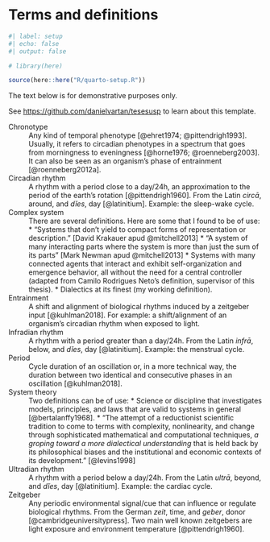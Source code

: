 <!-- &&& title begin &&& -->
# Terms and definitions {.unnumbered}
<!-- &&& title end &&& -->

```r
#| label: setup
#| echo: false
#| output: false

# library(here)

source(here::here("R/quarto-setup.R"))
```

::: {.callout-warning}
The text below is for demonstrative purposes only.

See <https://github.com/danielvartan/tesesusp> to learn about this template.
:::

Chronotype
: Any kind of temporal phenotype [@ehret1974; @pittendrigh1993]. Usually, it refers to circadian phenotypes in a spectrum that goes from morningness to eveningness [@horne1976; @roenneberg2003]. It can also be seen as an organism's phase of entrainment [@roenneberg2012a].

Circadian rhythm
: A rhythm with a period close to a day/24h, an approximation to the period of the earth's rotation [@pittendrigh1960]. From the Latin _circā_, around, and _dĭes_, day [@latinitium]. Example: the sleep-wake cycle.

Complex system
: There are several definitions. Here are some that I found to be of use:
	* "Systems that don't yield to compact forms of representation or description." [David Krakauer apud @mitchell2013]
	* "A system of many interacting parts where the system is more than just the sum of its parts" [Mark Newman apud @mitchell2013]
	* Systems with many connected agents that interact and exhibit self-organization and emergence behavior, all without the need for a central controller (adapted from Camilo Rodrigues Neto's definition, supervisor of this thesis).
	* Dialectics at its finest (my working definition).

Entrainment
: A shift and alignment of biological rhythms induced by a zeitgeber input [@kuhlman2018]. For example: a shift/alignment of an organism's circadian rhythm when exposed to light.

Infradian rhythm
: A rhythm with a period greater than a day/24h. From the Latin _infrā_, below, and _dĭes_, day [@latinitium]. Example: the menstrual cycle.

Period
: Cycle duration of an oscillation or, in a more technical way, the duration between two identical and consecutive phases in an oscillation [@kuhlman2018].

System theory
: Two definitions can be of use:
	* Science or discipline that investigates models, principles, and laws that are valid to systems in general [@bertalanffy1968].
	* "The attempt of a reductionist scientific tradition to come to terms with complexity, nonlinearity, and change through sophisticated mathematical and computational techniques, _a groping toward a more dialectical understanding_ that is held back by its philosophical biases and the institutional and economic contexts of its development." [@levins1998]

Ultradian rhythm
: A rhythm with a period below a day/24h. From the Latin _ultrā_, beyond, and _dĭes_, day [@latinitium]. Example: the cardiac cycle.

Zeitgeber
: Any periodic environmental signal/cue that can influence or regulate biological rhythms. From the German _zeit_, time, and _geber_, donor [@cambridgeuniversitypress]. Two main well known zeitgebers are light exposure and environment temperature [@pittendrigh1960].
